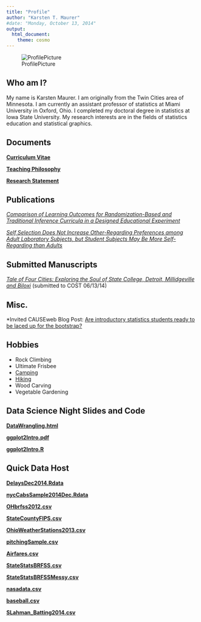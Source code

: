 ```yaml
---
title: "Profile"
author: "Karsten T. Maurer"
#date: "Monday, October 13, 2014"
output: 
  html_document:
    theme: cosmo
---
```


![ProfilePicture](images/StockholmSmall.png)

## Who am I?

My name is Karsten Maurer.  I am originally from the Twin Cities area of Minnesota. I am currently an assistant professor of statistics at Miami University in Oxford, Ohio. I completed my doctoral degree in statistics at Iowa State University. My research interests are in the fields of statistics education and statistical graphics.  

## Documents

 **[Curriculum Vitae](documents/KarstenMaurerCV.pdf)**

 **[Teaching Philosophy](documents/KarstenMaurerTeachPhil.pdf)**

 **[Research Statement](documents/KarstenMaurerResearchStatement.pdf)**

## Publications

  *[Comparison of Learning Outcomes for Randomization-Based and Traditional Inference Curricula in a Designed Educational Experiment](http://escholarship.org/uc/item/0wm523b0)*

  *[Self Selection Does Not Increase Other-Regarding Preferences among Adult Laboratory Subjects, but Student Subjects May Be More Self-Regarding than Adults](documents/SelfSelectionPaperMorrisTandT.pdf)*

## Submitted Manuscripts

  *[Tale of Four Cities: Exploring the Soul of State College, Detroit, Millidgeville and Biloxi](documents/MaurerOsthusLoy-submission1.pdf)* (submitted to COST 06/13/14)

## Misc.

  *Invited CAUSEweb Blog Post: [Are introductory statistics students ready to be laced up for the bootstrap?](https://www.causeweb.org/sbi/?p=564)

## Hobbies

* Rock Climbing
* Ultimate Frisbee
* [Camping](images/camping.png)
* [Hiking](images/zion.png)
* Wood Carving
* Vegetable Gardening

## Data Science Night Slides and Code

 **[DataWrangling.html](documents/DataWrangling.html)**

 **[ggplot2Intro.pdf](documents/ggplot2Intro.pdf)**
 
 **[ggplot2Intro.R](documents/ggplot2Intro.R)**

## Quick Data Host

 **[DelaysDec2014.Rdata](documents/DelaysDec2014.Rdata)**

 **[nycCabsSample2014Dec.Rdata](documents/nycCabsSample2014Dec.Rdata)**

 **[OHbrfss2012.csv](documents/OHbrfss2012.csv)**

 **[StateCountyFIPS.csv](documents/StateCountyFIPS.csv)**
 
 **[OhioWeatherStations2013.csv](documents/OhioWeatherStations2013.csv)**
 
 **[pitchingSample.csv](documents/pitchingSample.csv)**

 **[Airfares.csv](documents/Airfares.csv)**
 
 **[StateStatsBRFSS.csv](documents/StateStatsBRFSS.csv)**
 
 **[StateStatsBRFSSMessy.csv](documents/StateStatsBRFSSMessy.csv)**
 
 **[nasadata.csv](documents/nasadata.csv)**
 
 **[baseball.csv](documents/baseball.csv)**

 **[SLahman_Batting2014.csv](documents/SLahman_Batting2014.csv)** 
 
